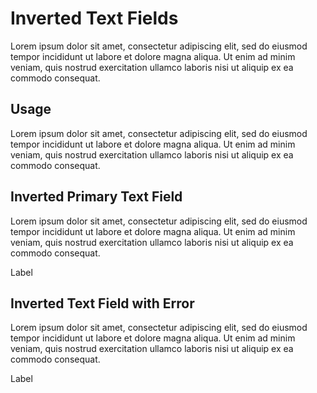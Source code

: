 
<Meta title="UPhill Design System | Inverted Text Field" component={InvertedPrimaryInput} />

# Inverted Text Fields

Lorem ipsum dolor sit amet, consectetur adipiscing elit, sed do eiusmod tempor incididunt ut 
labore et dolore magna aliqua. Ut enim ad minim veniam, quis nostrud exercitation ullamco 
laboris nisi ut aliquip ex ea commodo consequat. 

## Usage

Lorem ipsum dolor sit amet, consectetur adipiscing elit, sed do eiusmod tempor incididunt ut 
labore et dolore magna aliqua. Ut enim ad minim veniam, quis nostrud exercitation ullamco 
laboris nisi ut aliquip ex ea commodo consequat. 


## Inverted Primary Text Field

Lorem ipsum dolor sit amet, consectetur adipiscing elit, sed do eiusmod tempor incididunt ut 
labore et dolore magna aliqua. Ut enim ad minim veniam, quis nostrud exercitation ullamco 
laboris nisi ut aliquip ex ea commodo consequat. 

<Preview withToolbar>
  <Story name="inverted-primary-input">
    <InvertedLabel>Label</InvertedLabel>
    <InvertedPrimaryInput/>
  </Story>
</Preview>

## Inverted Text Field with Error

Lorem ipsum dolor sit amet, consectetur adipiscing elit, sed do eiusmod tempor incididunt ut 
labore et dolore magna aliqua. Ut enim ad minim veniam, quis nostrud exercitation ullamco 
laboris nisi ut aliquip ex ea commodo consequat. 

<Story name="inverted-error-input">
<InvertedErrorLabel>Label</InvertedErrorLabel>
    <InvertedErrorInput/>
    </Story>

